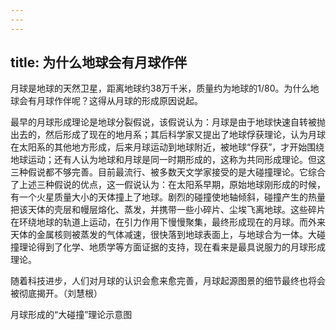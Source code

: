```yaml
---
---
---
```

title: 为什么地球会有月球作伴
---




月球是地球的天然卫星，距离地球约38万千米，质量约为地球的1/80。为什么地球会有月球作伴呢？这得从月球的形成原因说起。

最早的月球形成理论是地球分裂假说，该假说认为：月球是由于地球快速自转被抛出去的，然后形成了现在的地月系；其后科学家又提出了地球俘获理论，认为月球在太阳系的其他地方形成，后来月球运动到地球附近，被地球“俘获”，才开始围绕地球运动；还有人认为地球和月球是同一时期形成的，这称为共同形成理论。但这三种假说都不够完善。目前最流行、被多数天文学家接受的是大碰撞理论。它综合了上述三种假说的优点，这一假说认为：在太阳系早期，原始地球刚形成的时候，有一个火星质量大小的天体撞上了地球。剧烈的碰撞使地轴倾斜，碰撞产生的热量把该天体的壳层和幔层熔化、蒸发，并携带一些小碎片、尘埃飞离地球。这些碎片在环绕地球的轨道上运动，在引力作用下慢慢聚集，最终形成现在的月球。而外来天体的金属核则被蒸发的气体减速，很快落到地球表面上，与地球合为一体。大碰撞理论得到了化学、地质学等方面证据的支持，现在看来是最具说服力的月球形成理论。

随着科技进步，人们对月球的认识会愈来愈完善，月球起源图景的细节最终也将会被彻底揭开。（刘慧根）

月球形成的“大碰撞”理论示意图